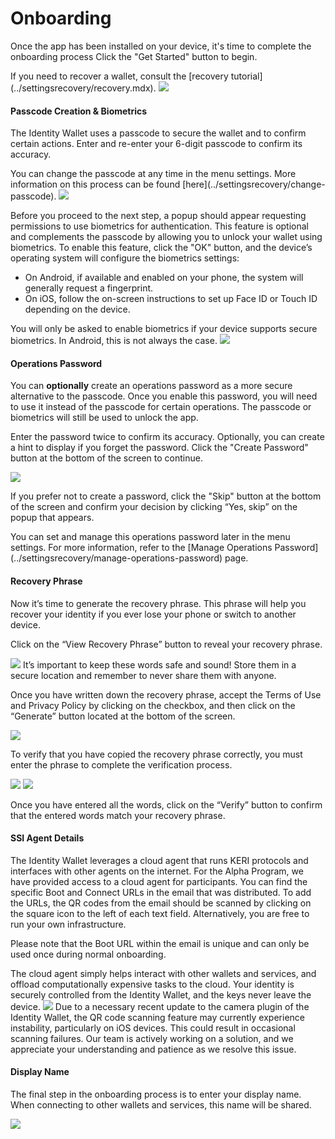 
# Onboarding

Once the app has been installed on your device, it's time to complete the onboarding process
Click the "Get Started" button to begin.

<Callout type="info">
  If you need to recover a wallet, consult the [recovery
  tutorial](../settingsrecovery/recovery.mdx).
</Callout>

<Image src="/img/ballot/onboarding/onboarding-1.png" width={300} height={300} />

#### Passcode Creation & Biometrics

The Identity Wallet uses a passcode to secure the wallet and to confirm certain actions.
Enter and re-enter your 6-digit passcode to confirm its accuracy.

<Callout type="info">
  You can change the passcode at any time in the menu settings. More information
  on this process can be found [here](../settingsrecovery/change-passcode).
</Callout>

<Image src="/img/ballot/onboarding/onboarding-2.png" width={300} height={300} />

Before you proceed to the next step, a popup should appear requesting permissions to use biometrics for authentication.
This feature is optional and complements the passcode by allowing you to unlock your wallet using biometrics.
To enable this feature, click the "OK" button, and the device’s operating system will configure the biometrics settings:

- On Android, if available and enabled on your phone, the system will generally request a fingerprint.
- On iOS, follow the on-screen instructions to set up Face ID or Touch ID depending on the device.

<Callout type="info">
  You will only be asked to enable biometrics if your device supports secure
  biometrics. In Android, this is not always the case.
</Callout>

<Image src="/img/ballot/onboarding/onboarding-3.png" width={300} height={300} />

#### Operations Password

You can **optionally** create an operations password as a more secure alternative to the passcode.
Once you enable this password, you will need to use it instead of the passcode for certain operations.
The passcode or biometrics will still be used to unlock the app.

Enter the password twice to confirm its accuracy.
Optionally, you can create a hint to display if you forget the password.
Click the "Create Password" button at the bottom of the screen to continue.

<Image src="/img/ballot/onboarding/onboarding-4.png" width={300} height={300} />

If you prefer not to create a password, click the "Skip" button at the bottom of the screen and confirm your decision by clicking “Yes, skip” on the popup that appears.

<Callout type="info">
  You can set and manage this operations password later in the menu settings.
  For more information, refer to the [Manage Operations
  Password](../settingsrecovery/manage-operations-password) page.
</Callout>

#### Recovery Phrase

Now it’s time to generate the recovery phrase.
This phrase will help you recover your identity if you ever lose your phone or switch to another device.

Click on the “View Recovery Phrase” button to reveal your recovery phrase.

<Image src="/img/ballot/onboarding/onboarding-5.png" width={300} height={300} />

<Callout type="warning">
  It’s important to keep these words safe and sound! Store them in a secure
  location and remember to never share them with anyone.
</Callout>

Once you have written down the recovery phrase, accept the Terms of Use and Privacy Policy by clicking on the checkbox, and then click on the “Generate” button located at the bottom of the screen.

<Image src="/img/ballot/onboarding/onboarding-6.png" width={300} height={300} />

To verify that you have copied the recovery phrase correctly, you must enter the phrase to complete the verification process.

<div className="galery-container">
  <Image
    src="/img/ballot/onboarding/onboarding-7.png"
    width={300}
    height={300}
  />
  <Image
    src="/img/ballot/onboarding/onboarding-8.png"
    width={300}
    height={300}
  />
</div>

Once you have entered all the words, click on the “Verify” button to confirm that the entered words match your recovery phrase.

#### SSI Agent Details

The Identity Wallet leverages a cloud agent that runs KERI protocols and interfaces with other agents on the internet.
For the Alpha Program, we have provided access to a cloud agent for participants.
You can find the specific Boot and Connect URLs in the email that was distributed.
To add the URLs, the QR codes from the email should be scanned by clicking on the square icon to the left of each text field.
Alternatively, you are free to run your own infrastructure.

Please note that the Boot URL within the email is unique and can only be used once during normal onboarding.

<Callout type="info">
  The cloud agent simply helps interact with other wallets and services, and
  offload computationally expensive tasks to the cloud. Your identity is
  securely controlled from the Identity Wallet, and the keys never leave the
  device.
</Callout>

<Image src="/img/ballot/onboarding/onboarding-9.png" width={300} height={300} />

<Callout type="warning">
  Due to a necessary recent update to the camera plugin of the Identity Wallet, the QR
  code scanning feature may currently experience instability, particularly on
  iOS devices. This could result in occasional scanning failures. Our team is
  actively working on a solution, and we appreciate your understanding and
  patience as we resolve this issue.
</Callout>

#### Display Name

The final step in the onboarding process is to enter your display name.
When connecting to other wallets and services, this name will be shared.

<Image
  src="/img/ballot/onboarding/onboarding-10.png"
  width={300}
  height={300}
/>
